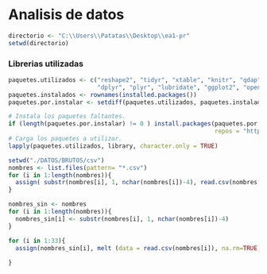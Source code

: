 Analisis de datos
========================================================





```r

directorio <- "C:\\Users\\Patatas\\Desktop\\ea1-pr"
setwd(directorio)

```



### Librerias utilizadas
```r
paquetes.utilizados <- c("reshape2", "tidyr", "xtable", "knitr", "qdap",
                         "dplyr", "plyr", "lubridate", "ggplot2", "openxlsx")
paquetes.instalados <- rownames(installed.packages())
paquetes.por.instalar <- setdiff(paquetes.utilizados, paquetes.instalados)

# Instala los paquetes faltantes.
if (length(paquetes.por.instalar) != 0 ) install.packages(paquetes.por.instalar, 
                                                          repos = "http://cran.us.r-project.org")
# Carga los paquetes a utilizar.
lapply(paquetes.utilizados, library, character.only = TRUE)
```


```r
setwd("./DATOS/BRUTOS/csv")
nombres <- list.files(pattern= "*.csv")
for (i in 1:length(nombres)){
  assign( substr(nombres[i], 1, nchar(nombres[i])-4), read.csv(nombres[i]))
}

```

```r
nombres_sin <- nombres
for (i in 1:length(nombres)){
  nombres_sin[i] <- substr(nombres[i], 1, nchar(nombres[i])-4)
}

```

```r

for (i in 1:33){
  assign(nombres_sin[i], melt (data = read.csv(nombres[i]), na.rm=TRUE, variable.name ="fuente", value.name= "numero", id =1))
  
}

```




